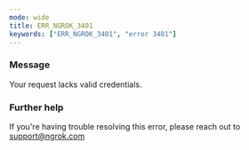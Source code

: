 ```yaml
---
mode: wide
title: ERR_NGROK_3401
keywords: ["ERR_NGROK_3401", "error 3401"]
---
```


### Message

Your request lacks valid credentials.

### Further help

If you're having trouble resolving this error, please reach out to [support@ngrok.com](mailto:support@ngrok.com?subject=Help%20with%20ERR_NGROK_3401)
